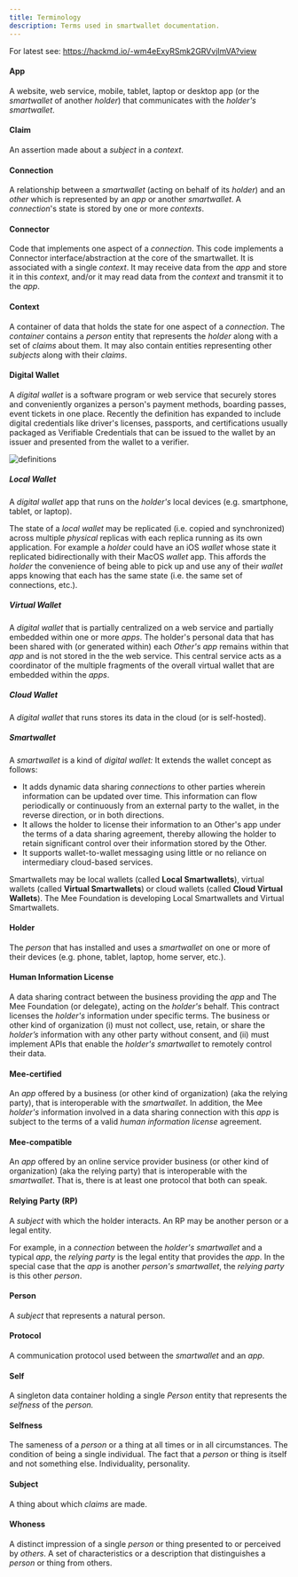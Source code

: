 ```yaml
---
title: Terminology
description: Terms used in smartwallet documentation.
---
```

For latest see: https://hackmd.io/-wm4eExyRSmk2GRVvjlmVA?view

#### App

A website, web service, mobile, tablet, laptop or desktop app (or the *smartwallet* of another *holder*) that communicates with the *holder's* *smartwallet*.

#### Claim

An assertion made about a *subject* in a *context*.

#### Connection

A relationship between a *smartwallet* (acting on behalf of its *holder*) and an *other* which is represented by an *app* or another *smartwallet*. A *connection*'s state is stored by one or more *contexts*. 

#### Connector

Code that implements one aspect of a *connection*. This code implements a Connector interface/abstraction at the core of the smartwallet. It is associated with a single *context*. It may receive data from the *app* and store it in this *context*, and/or it may read data from the *context* and transmit it to the *app*.

#### Context

A container of data that holds the state for one aspect of a *connection*. The *container* contains a *person* entity that represents the *holder* along with a set of *claims* about them. It may also contain entities representing other *subjects* along with their *claims*.

#### Digital Wallet

A *digital wallet* is a software program or web service that securely stores and conveniently organizes a person's payment methods, boarding passes, event tickets in one place. Recently the definition has expanded to include digital credentials like driver's licenses, passports, and certifications usually packaged as Verifiable Credentials that can be issued to the wallet by an issuer and presented from the wallet to a verifier. 

![definitions](../images/definitions.png)

##### Local Wallet

A *digital wallet* app that runs on the *holder's* local devices (e.g. smartphone, tablet, or laptop). 

The state of a *local wallet* may be replicated (i.e. copied and synchronized) across multiple *physical* replicas with each replica running as its own application. For example a *holder* could have an iOS *wallet* whose state it replicated bidirectionally with their MacOS *wallet* app. This affords the *holder* the convenience of being able to pick up and use any of their *wallet* apps knowing that each has the same state (i.e. the same set of connections, etc.).

##### Virtual Wallet

A *digital wallet* that is partially centralized on a web service and partially embedded within one or more *apps*. The holder's personal data that has been shared with (or generated within) each *Other's* *app* remains within that *app* and is not stored in the the web service. This central service acts as a coordinator of the multiple fragments of the overall virtual wallet that are embedded within the *apps*.

##### Cloud Wallet

A *digital wallet* that runs stores its data in the cloud (or is self-hosted).

##### Smartwallet

A *smartwallet* is a kind of *digital wallet:* It extends the wallet concept as follows:

- It adds dynamic data sharing *connections* to other parties wherein information can be updated over time. This information can flow periodically or continuously from an external party to the wallet, in the reverse direction, or in both directions.
- It allows the holder to license their information to an Other's app under the terms of a data sharing agreement, thereby allowing the holder to retain significant control over their information stored by the Other.
- It supports wallet-to-wallet messaging using little or no reliance on intermediary cloud-based services.

Smartwallets may be local wallets (called **Local Smartwallets**), virtual wallets (called **Virtual Smartwallets**) or cloud wallets (called **Cloud Virtual Wallets**). The Mee Foundation is developing Local Smartwallets and Virtual Smartwallets.

#### Holder

The *person* that has installed and uses a *smartwallet* on one or more of their devices (e.g. phone, tablet, laptop, home server, etc.).

#### Human Information License

A data sharing contract between the business providing the *app* and The Mee Foundation (or delegate), acting on the *holder's* behalf. This contract licenses the *holder's* information under specific terms. The business or other kind of organization (i) must not collect, use, retain, or share the *holder’s* information with any other party without consent, and (ii) must implement APIs that enable the *holder's* *smartwallet* to remotely control their data.

#### Mee-certified

An *app* offered by a business (or other kind of organization) (aka the relying party), that is interoperable with the *smartwallet*. In addition, the Mee *holder's* information involved in a data sharing connection with this *app* is subject to the terms of a valid *human information license* agreement.

#### Mee-compatible

An *app* offered by an online service provider business (or other kind of organization) (aka the relying party) that is interoperable with the *smartwallet*. That is, there is at least one protocol that both can speak.

#### Relying Party (RP)

A *subject* with which the holder interacts. An RP may be another person or a legal entity. 

For example, in a *connection* between the *holder's* *smartwallet* and a typical *app*, the *relying party* is the legal entity that provides the *app*. In the special case that the *app* is another *person's* *smartwallet*, the *relying party* is this other *person*.

#### Person

A *subject* that represents a natural person.

#### Protocol

A communication protocol used between the *smartwallet* and an *app*.

#### Self

A singleton data container holding a single *Person* entity that represents the *selfness* of the *person.*

#### Selfness

The sameness of a *person* or a thing at all times or in all circumstances. The condition of being a single individual. The fact that a *person* or thing is itself and not something else. Individuality, personality. 

#### Subject

A thing about which *claims* are made.

#### Whoness

A distinct impression of a single *person* or thing presented to or perceived by *others*. A set of characteristics or a description that distinguishes a *person* or thing from others. 

